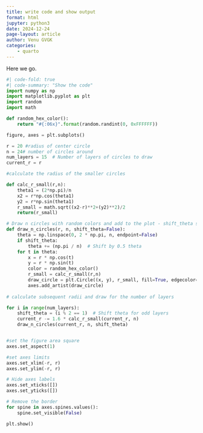 ```yaml
---
title: write code and show output
format: html
jupyter: python3
date: 2024-12-24
page-layout: article
author: Venu GVGK
categories:
    - quarto
---
```

Here we go.

```python
#| code-fold: true
#| code-summary: "Show the code"
import numpy as np
import matplotlib.pyplot as plt
import random
import math

def random_hex_color():
    return "#{:06x}".format(random.randint(0, 0xFFFFFF))

figure, axes = plt.subplots()

r = 20 #radius of center circle
n = 24# number of circles around 
num_layers = 15  # Number of layers of circles to draw
current_r = r

#calculate the radius of the smaller circles

def calc_r_small(r,n):
    theta1 = (2*np.pi)/n
    x2 = r*np.cos(theta1)
    y2 = r*np.sin(theta1)
    r_small = math.sqrt((x2-r)**2+(y2)**2)/2
    return(r_small)

# Draw n circles with random colors and add to the plot - shift_theta shifts starting angle by .5 times theta for odd layers
def draw_n_circles(r, n, shift_theta=False):
    theta = np.linspace(0, 2 * np.pi, n, endpoint=False)
    if shift_theta:
        theta += (np.pi / n)  # Shift by 0.5 theta
    for t in theta:
        x = r * np.cos(t)
        y = r * np.sin(t)
        color = random_hex_color()
        r_small = calc_r_small(r,n)
        draw_circle = plt.Circle((x, y), r_small, fill=True, edgecolor='black',facecolor=color,alpha=0.2)
        axes.add_artist(draw_circle)
    
# calculate subsequent radii and draw for the number of layers

for i in range(num_layers):
    shift_theta = (i % 2 == 1)  # Shift theta for odd layers
    current_r -= 1.6 * calc_r_small(current_r, n)
    draw_n_circles(current_r, n, shift_theta)


#set the figure area square
axes.set_aspect(1)

#set axes limits 
axes.set_xlim(-r, r)
axes.set_ylim(-r, r)

# Hide axes labels
axes.set_xticks([])
axes.set_yticks([])

# Remove the border
for spine in axes.spines.values():
    spine.set_visible(False)

plt.show()

```
